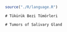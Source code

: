 ```r

source("./R/language.R")

```




```asis

# Tükürük Bezi Tümörleri

```




```asis

# Tumors of Salivary Gland

```


